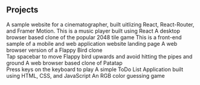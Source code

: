 ## Projects

<ProjectCard
	title='InMoto'
	link='https://inmoto.netlify.app'
	bg='linear-gradient(to right, #23d997 0%, #D96ED4 100%)'>
	A sample website for a cinematographer, built uitlizing React, React-Router, and Framer Motion.
</ProjectCard>
<ProjectCard
	title='Waves Music Player'
	link='https://wavesmp.netlify.app'
	bg='linear-gradient(to right, #ffa5a5 0%, #f18080 100%)'>
	This is a music player built using React
</ProjectCard>
<ProjectCard
	title='2048 Clone'
	link='https://2048-game.on.fleek.co/'
	bg='linear-gradient(to right, #ffcea4 0%, #ffab6e 100%)'>
	A desktop browser based clone of the popular 2048 tile game
</ProjectCard>
<ProjectCard
	title='Pawfect Match'
	link='https://nikhilpatel87.github.io/pawfectmatch/'
	bg='linear-gradient(to right, #e4e5e6 0%, #00416A 100%)'>
	This is a front-end sample of a mobile and web application website landing
	page
</ProjectCard>
<ProjectCard
	title='Flappy Bird Clone'
	link='https://flappybird-clone.on.fleek.co'
	bg='linear-gradient(to right, #007ced 0%, #cce7ff 100%)'>
	A web browser version of a Flappy Bird clone<br />
   	Tap spacebar to move Flappy bird upwards and avoid hitting the pipes and ground
</ProjectCard>
<ProjectCard
	title='Patatap Clone'
	link='https://nikhilpatel87.github.io/patatap-clone/'
	bg='linear-gradient(to right, #0D324D 0%, #7F5A83 100%)'>
	A web browser based clone of Patatap<br />Press keys on the keyboard to play
</ProjectCard>
<ProjectCard
	title='ToDo List Web App'
	link='https://nikhilpatel87.github.io/TodoList/'
	bg='linear-gradient(to right, #00223E 0%, #FFA17F 100%)'>
	A simple ToDo List Application built using HTML, CSS, and JavaScript
</ProjectCard>
<ProjectCard
	title='RGB Color Game'
	link='https://nikhilpatel87.github.io/rgbcolorgame/'
	bg='linear-gradient(to right, #380036 0%, #0CBABA 100%)'>
	An RGB color guessing game
</ProjectCard>
